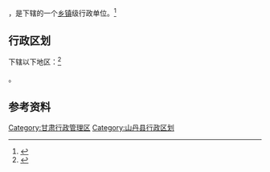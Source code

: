 {{中国乡级行政区|62/07/25/402/000}}

'''{{PAGENAMEBASE}}'''，是{{PRC admin/fullname|62/07/25/402/000|3}}下辖的一个[[乡镇|乡镇]]级行政单位。<ref>{{PRC admin/ref sgc|{{PRC admin/parent|62/07/25/402/000}}}}</ref>

== 行政区划 ==

{{PAGENAMEBASE}}下辖以下地区：<ref>{{PRC admin/ref sgc|62/07/25/402/000}}</ref>

{{PRC admin/children|62/07/25/402/000}}。

== 参考资料 ==

{{reflist}}

{{甘肃省张掖市山丹县行政区划}}
{{甘肃行政区划小作品}}
[[Category:甘肃行政管理区|Category:甘肃行政管理区]]
[[Category:山丹县行政区划|Category:山丹县行政区划]]